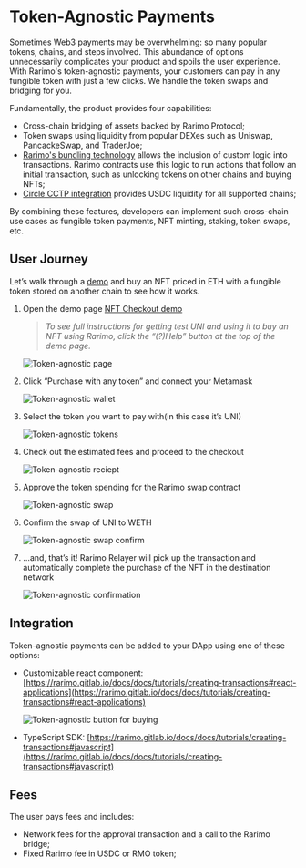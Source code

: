 # Token-Agnostic Payments

Sometimes Web3 payments may be overwhelming: so many popular tokens, chains, and steps involved. This abundance of options unnecessarily complicates your product and spoils the user experience. With Rarimo's token-agnostic payments, your customers can pay in any fungible token with just a few clicks. We handle the token swaps and bridging for you.

Fundamentally, the product provides four capabilities:

- Cross-chain bridging of assets backed by Rarimo Protocol;
- Token swaps using liquidity from popular DEXes such as Uniswap, PancackeSwap, and TraderJoe;
- [Rarimo's bundling technology](https://rarimo.gitlab.io/docs/docs/tutorials/bundling) allows the inclusion of custom logic into transactions. Rarimo contracts use this logic to run actions that follow an initial transaction, such as unlocking tokens on other chains and buying NFTs;
- [Circle CCTP integration](https://rarimo.gitlab.io/docs/docs/overview/applications/usdc-integration#nft-checkout) provides USDC liquidity for all supported chains;

By combining these features, developers can implement such cross-chain use cases as fungible token payments, NFT minting, staking, token swaps, etc.

## User Journey

Let’s walk through a [demo](https://nft-checkout.rarimo.com/) and buy an NFT priced in ETH with a fungible token stored on another chain to see how it works.

1. Open the demo page [NFT Checkout demo](https://nft-checkout.rarimo.com/)

    > *To see full instructions for getting test UNI and using it to buy an NFT using Rarimo, click the “(?)Help” button at the top of the demo page.*
    >

    ![Token-agnostic page](/img/token-agnostic-page.png)

2. Click “Purchase with any token” and connect your Metamask

    ![Token-agnostic wallet](/img/token-agnostic-walletconnection.png)

3. Select the token you want to pay with(in this case it’s UNI)

    ![Token-agnostic tokens](/img/token-agnostic-tokens.png)

4. Check out the estimated fees and proceed to the checkout

    ![Token-agnostic reciept](/img/token-agnostic-receipt.png)

5. Approve the token spending for the Rarimo swap contract

    ![Token-agnostic swap](/img/token-agnostic-swap.png)

6. Confirm the swap of UNI to WETH

    ![Token-agnostic swap confirm](/img/token-agnostic-swap-confirm.png)

7. …and, that’s it! Rarimo Relayer will pick up the transaction and automatically complete the purchase of the NFT in the destination network

    ![Token-agnostic confirmation](/img/token-agnostic-confirmation.png)


## Integration

Token-agnostic payments can be added to your DApp using one of these options:

- Customizable react component: [https://rarimo.gitlab.io/docs/docs/tutorials/creating-transactions#react-applications](https://rarimo.gitlab.io/docs/docs/tutorials/creating-transactions#react-applications)

    ![Token-agnostic button for buying](/img/token-agnostic-button.png)

- TypeScript SDK: [https://rarimo.gitlab.io/docs/docs/tutorials/creating-transactions#javascript](https://rarimo.gitlab.io/docs/docs/tutorials/creating-transactions#javascript)

## Fees

The user pays fees and includes:

- Network fees for the approval transaction and a call to the Rarimo bridge;
- Fixed Rarimo fee in USDC or RMO token;